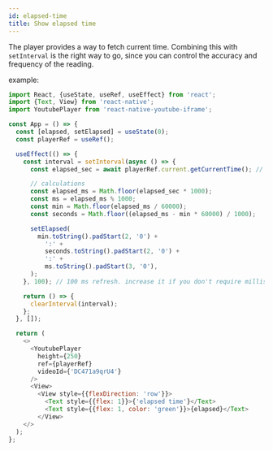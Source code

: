 ```yaml
---
id: elapsed-time
title: Show elapsed time
---
```


The player provides a way to fetch current time. Combining this with `setInterval` is the right way to go, since you can control the accuracy and frequency of the reading.

example:

```javascript
import React, {useState, useRef, useEffect} from 'react';
import {Text, View} from 'react-native';
import YoutubePlayer from 'react-native-youtube-iframe';

const App = () => {
  const [elapsed, setElapsed] = useState(0);
  const playerRef = useRef();

  useEffect(() => {
    const interval = setInterval(async () => {
      const elapsed_sec = await playerRef.current.getCurrentTime(); // this is a promise. dont forget to await

      // calculations
      const elapsed_ms = Math.floor(elapsed_sec * 1000);
      const ms = elapsed_ms % 1000;
      const min = Math.floor(elapsed_ms / 60000);
      const seconds = Math.floor((elapsed_ms - min * 60000) / 1000);

      setElapsed(
        min.toString().padStart(2, '0') +
          ':' +
          seconds.toString().padStart(2, '0') +
          ':' +
          ms.toString().padStart(3, '0'),
      );
    }, 100); // 100 ms refresh. increase it if you don't require millisecond precision

    return () => {
      clearInterval(interval);
    };
  }, []);

  return (
    <>
      <YoutubePlayer
        height={250}
        ref={playerRef}
        videoId={'DC471a9qrU4'}
      />
      <View>
        <View style={{flexDirection: 'row'}}>
          <Text style={{flex: 1}}>{'elapsed time'}</Text>
          <Text style={{flex: 1, color: 'green'}}>{elapsed}</Text>
        </View>
    </>
  );
};
```
